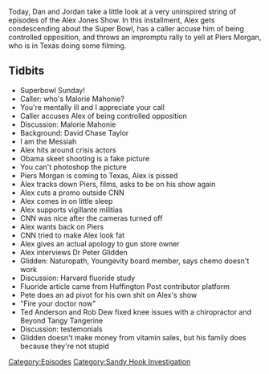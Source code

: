 {{Episode
    | title             = February 3-5, 2013
    | caption           = [https://knowledgefight.libsyn.com/knowledge-fight-february-3-5-2013 Listen to this episode on Libsyn]
    | episodeNumber     = 307
    | length            = 01:07:34
    | airDate           = June 10, 2019
    | coverageStartDate = February 3, 2013
    | coverageEndDate   = February 5, 2013
    | episodeType       = [[:Category:Sandy Hook Investigation|Sandy Hook Investigation]]
    | appearance        = [[Mallory Mahonie]], [[Molly Maronie]], [[David Chase Taylor]], [[Piers Morgan]], [[Peter Glidden]], [[Rob Dew]], [[Ted Anderson]]
    | previousEpisode   = [[306: June 4-5, 2019]]
    | nextEpisode       = [[308: February 6-8, 2013]]
}}

{{Stub}}

Today, Dan and Jordan take a little look at a very uninspired string of episodes of the Alex Jones Show. In this installment, Alex gets condescending about the Super Bowl, has a caller accuse him of being controlled opposition, and throws an impromptu rally to yell at Piers Morgan, who is in Texas doing some filming.

==Tidbits==

*Superbowl Sunday!
*Caller: who's Malorie Mahonie?
*You're mentally ill and I appreciate your call
*Caller accuses Alex of being controlled opposition
*Discussion: Malorie Mahonie
*Background: David Chase Taylor
*I am the Messiah
*Alex hits around crisis actors
*Obama skeet shooting is a fake picture
*You can't photoshop the picture
*Piers Morgan is coming to Texas, Alex is pissed
*Alex tracks down Piers, films, asks to be on his show again
*Alex cuts a promo outside CNN
*Alex comes in on little sleep
*Alex supports vigillante militias
*CNN was nice after the cameras turned off
*Alex wants back on Piers
*CNN tried to make Alex look fat
*Alex gives an actual apology to gun store owner
*Alex interviews Dr Peter Glidden
*Glidden: Naturopath, Youngevity board member, says chemo doesn't work
*Discussion: Harvard fluoride study
*Fluoride article came from Huffington Post contributor platform
*Pete does an ad pivot for his own shit on Alex's show
*"Fire your doctor now"
*Ted Anderson and Rob Dew fixed knee issues with a chiropractor and Beyond Tangy Tangerine
*Discussion: testemonials
*Glidden doesn't make money from vitamin sales, but his family does because they're not stupid

[[Category:Episodes]]
[[Category:Sandy Hook Investigation]]